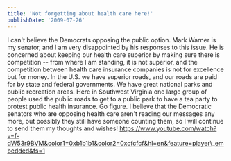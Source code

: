 ```yaml
---
title: 'Not forgetting about health care here!'
publishDate: '2009-07-26'
---
```


I can't believe the Democrats opposing the public option. Mark Warner is my senator, and I am very disappointed by his responses to this issue. He is concerned about keeping our health care superior by making sure there is competition -- from where I am standing, it is not superior, and the competition between health care insurance companies is not for excellence but for money. In the U.S. we have superior roads, and our roads are paid for by state and federal governments. We have great national parks and public recreation areas. Here in Southwest Virginia one large group of people used the public roads to get to a public park to have a tea party to protest public health insurance. Go figure. I believe that the Democratic senators who are opposing health care aren't reading our messages any more, but possibly they still have someone counting them, so I will continue to send them my thoughts and wishes!
https://www.youtube.com/watch?v=f-dW53r9BVM&color1=0xb1b1b1&color2=0xcfcfcf&hl=en&feature=player\_embedded&fs=1
